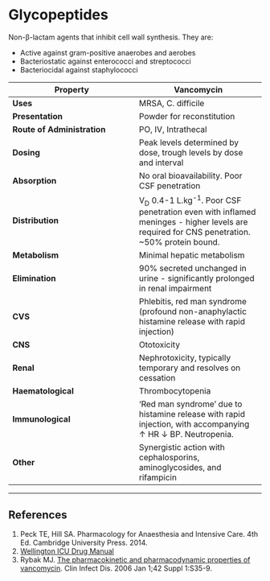 # Glycopeptides


Non-β-lactam agents that inhibit cell wall synthesis. They are:

* Active against gram-positive anaerobes and aerobes
* Bacteriostatic against enterococci and streptococci
* Bacteriocidal against staphylococci


|Property|Vancomycin|
|--|--|
|**Uses**|MRSA, C. difficile
|**Presentation**|Powder for reconstitution
|**Route of Administration**|PO, IV, Intrathecal| 
|**Dosing**|Peak levels determined by dose, trough levels by dose and interval
|**Absorption**|No oral bioavailability. Poor CSF penetration|
|**Distribution**|V~D~ 0.4-1 L.kg^-1^. Poor CSF penetration even with inflamed meninges - higher levels are required for CNS penetration. ~50% protein bound.
|**Metabolism**|Minimal hepatic metabolism|
|**Elimination**|90% secreted unchanged in urine - significantly prolonged in renal impairment|
|**CVS**|Phlebitis, red man syndrome (profound non-anaphylactic histamine release with rapid injection)
|**CNS**|Ototoxicity
|**Renal**|Nephrotoxicity, typically temporary and resolves on cessation
|**Haematological**|Thrombocytopenia
|**Immunological**|'Red man syndrome' due to histamine release with rapid injection, with accompanying ↑ HR ↓ BP. Neutropenia.
|**Other**|Synergistic action with cephalosporins, aminoglycosides, and rifampicin

---
## References

1. Peck TE, Hill SA. Pharmacology for Anaesthesia and Intensive Care. 4th Ed. Cambridge University Press. 2014.\
2. [Wellington ICU Drug Manual](http://drug.wellingtonicu.com/)
3. Rybak MJ. [The pharmacokinetic and pharmacodynamic properties of vancomycin](https://academic.oup.com/cid/article/42/Supplement_1/S35/275535). Clin Infect Dis. 2006 Jan 1;42 Suppl 1:S35-9.